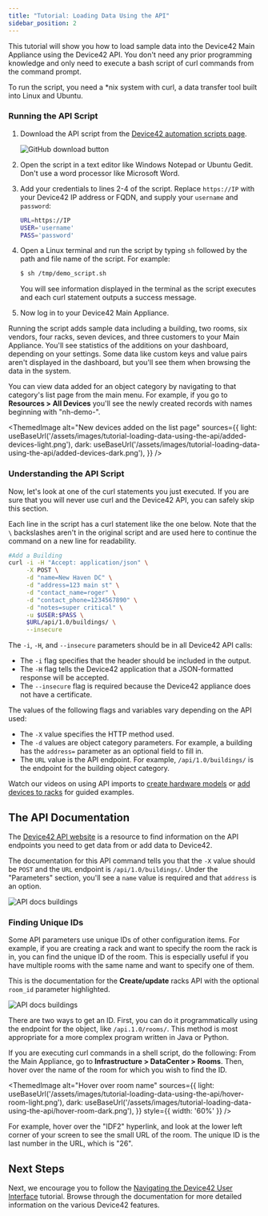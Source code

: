 ```yaml
---
title: "Tutorial: Loading Data Using the API"
sidebar_position: 2
---
```



This tutorial will show you how to load sample data into the Device42 Main Appliance using the Device42 API. You don't need any prior programming knowledge and only need to execute a bash script of curl commands from the command prompt.

To run the script, you need a \*nix system with curl, a data transfer tool built into Linux and Ubuntu.

### Running the API Script

1. Download the API script from the [Device42 automation scripts page](https://github.com/device42/demo-data-shell-scripts/blob/master/demo_script.sh). 

    ![GitHub download button](/assets/images/tutorial-loading-data-using-the-api/download-script.png)

2. Open the script in a text editor like Windows Notepad or Ubuntu Gedit. Don't use a word processor like Microsoft Word. 
3. Add your credentials to lines 2-4 of the script. Replace `https://IP` with your Device42 IP address or FQDN, and supply your `username` and `password`:
    ```bash
    URL=https://IP
    USER='username'         
    PASS='password' 
    ```
4. Open a Linux terminal and run the script by typing `sh` followed by the path and file name of the script. For example:
    ```bash
    $ sh /tmp/demo_script.sh
    ```
    You will see information displayed in the terminal as the script executes and each curl statement outputs a success message. 
5. Now log in to your Device42 Main Appliance. 

Running the script adds sample data including a building, two rooms, six vendors, four racks, seven devices, and three customers to your Main Appliance. You'll see statistics of the additions on your dashboard, depending on your settings. Some data like custom keys and value pairs aren't displayed in the dashboard, but you'll see them when browsing the data in the system.

You can view data added for an object category by navigating to that category's list page from the main menu. For example, if you go to **Resources > All Devices** you'll see the newly created records with names beginning with "nh-demo-".

<ThemedImage
  alt="New devices added on the list page"
  sources={{
    light: useBaseUrl('/assets/images/tutorial-loading-data-using-the-api/added-devices-light.png'),
    dark: useBaseUrl('/assets/images/tutorial-loading-data-using-the-api/added-devices-dark.png'),
  }}
/>

### Understanding the API Script

Now, let's look at one of the curl statements you just executed. If you are sure that you will never use curl and the Device42 API, you can safely skip this section. 

Each line in the script has a curl statement like the one below. Note that the `\` backslashes aren't in the original script and are used here to continue the command on a new line for readability.

```bash
#Add a Building
curl -i -H "Accept: application/json" \
     -X POST \
     -d "name=New Haven DC" \
     -d "address=123 main st" \
     -d "contact_name=roger" \
     -d "contact_phone=1234567890" \
     -d "notes=super critical" \
     -u $USER:$PASS \
     $URL/api/1.0/buildings/ \
     --insecure
```

The `-i`, `-H`, and `--insecure` parameters should be in all Device42 API calls:
- The `-i` flag specifies that the header should be included in the output. 
- The `-H` flag tells the Device42 application that a JSON-formatted response will be accepted. 
- The `--insecure` flag is required because the Device42 appliance does not have a certificate. 

The values of the following flags and variables vary depending on the API used:
- The `-X` value specifies the HTTP method used. 
- The `-d` values are object category parameters. For example, a building has the `address=` parameter as an optional field to fill in.
- The `URL` value is the API endpoint. For example, `/api/1.0/buildings/` is the endpoint for the building object category.
  
Watch our videos on using API imports to [create hardware models](how-to-videos/api-imports-add-create-hardware-models.md) or [add devices to racks](how-to-videosapi-imports-adding-devices-to-racks/) for guided examples.

## The API Documentation

The [Device42 API website](https://api.device42.com/) is a resource to find information on the API endpoints you need to get data from or add data to Device42. 

The documentation for this API command tells you that the `-X` value should be `POST` and the `URL` endpoint is `/api/1.0/buildings/`. Under the "Parameters" section, you'll see a `name` value is required and that `address` is an option. 

![API docs buildings](/assets/images//tutorial-loading-data-using-the-api/api-docs-buildings.png)

### Finding Unique IDs 

Some API parameters use unique IDs of other configuration items. For example, if you are creating a rack and want to specify the room the rack is in, you can find the unique ID of the room. This is especially useful if you have multiple rooms with the same name and want to specify one of them.

This is the documentation for the **Create/update** racks API with the optional `room_id` parameter highlighted. 

![API docs buildings](/assets/images//tutorial-loading-data-using-the-api/racks-api-paramaters.png)

There are two ways to get an ID. First, you can do it programmatically using the endpoint for the object, like `/api.1.0/rooms/`. This method is most appropriate for a more complex program written in Java or Python. 

If you are executing curl commands in a shell script, do the following: From the Main Appliance, go to **Infrastructure > DataCenter > Rooms**. Then, hover over the name of the room for which you wish to find the ID.

<ThemedImage
  alt="Hover over room name"
  sources={{
    light: useBaseUrl('/assets/images/tutorial-loading-data-using-the-api/hover-room-light.png'),
    dark: useBaseUrl('/assets/images/tutorial-loading-data-using-the-api/hover-room-dark.png'),
  }}
  style={{ width: '60%' }} 
/>

For example, hover over the "IDF2" hyperlink, and look at the lower left corner of your screen to see the small URL of the room. The unique ID is the last number in the URL, which is "26". 

## Next Steps

Next, we encourage you to follow the [Navigating the Device42 User Interface](/getstarted/tutorials/tutorial-navigating-the-device42-user-interface.mdx) tutorial. Browse through the documentation for more detailed information on the various Device42 features.
